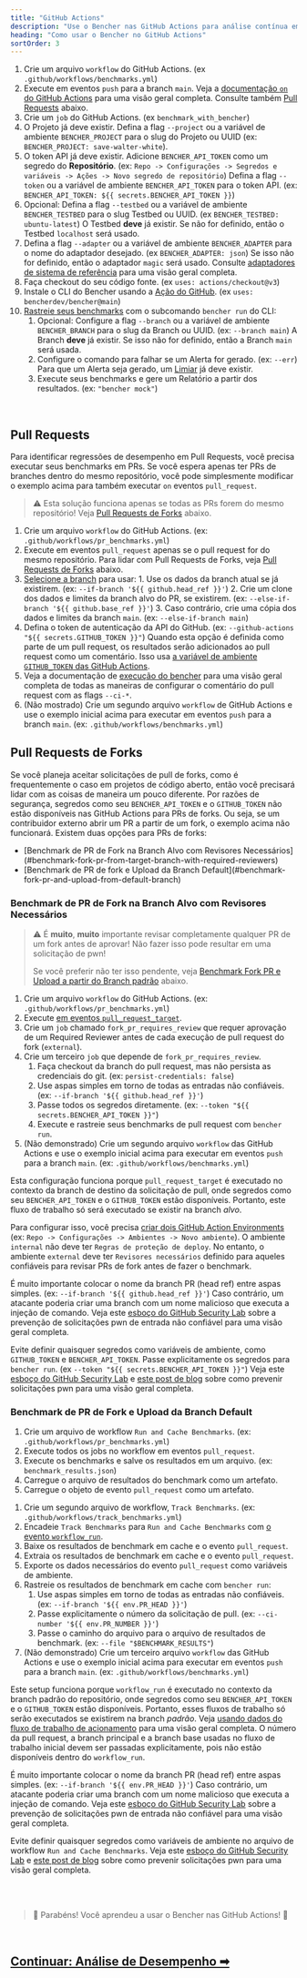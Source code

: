 ```yaml
---
title: "GitHub Actions"
description: "Use o Bencher nas GitHub Actions para análise contínua em pull requests"
heading: "Como usar o Bencher no GitHub Actions"
sortOrder: 3
---
```



<GitHubActions1 />

1. Crie um arquivo `workflow` do GitHub Actions. (ex `.github/workflows/benchmarks.yml`)
2. Execute em eventos `push` para a branch `main`. Veja a [documentação `on` do GitHub Actions](https://docs.github.com/pt/actions/using-workflows/workflow-syntax-for-github-actions#on) para uma visão geral completa. Consulte também [Pull Requests](#pull-requests) abaixo.
3. Crie um `job` do GitHub Actions. (ex `benchmark_with_bencher`)
4. O Projeto já deve existir. Defina a flag `--project` ou a variável de ambiente `BENCHER_PROJECT` para o slug do Projeto ou UUID (ex: `BENCHER_PROJECT: save-walter-white`).
5. O token API já deve existir. Adicione `BENCHER_API_TOKEN` como um segredo do **Repositório**. (ex: `Repo -> Configurações -> Segredos e variáveis -> Ações -> Novo segredo de repositório`) Defina a flag `--token` ou a variável de ambiente `BENCHER_API_TOKEN` para o token API. (ex: `BENCHER_API_TOKEN: ${{ secrets.BENCHER_API_TOKEN }}`)
6. Opcional: Defina a flag `--testbed` ou a variável de ambiente `BENCHER_TESTBED` para o slug Testbed ou UUID. (ex `BENCHER_TESTBED: ubuntu-latest`) O Testbed **deve** já existir. Se não for definido, então o Testbed `localhost` será usado.
7. Defina a flag `--adapter` ou a variável de ambiente `BENCHER_ADAPTER` para o nome do adaptador desejado. (ex `BENCHER_ADAPTER: json`) Se isso não for definido, então o adaptador `magic` será usado. Consulte [adaptadores de sistema de referência](/docs/pt/explanation/adapters) para uma visão geral completa.
8. Faça checkout do seu código fonte. (ex `uses: actions/checkout@v3`)
9. Instale o CLI do Bencher usando a [Ação do GitHub](https://github.com/marketplace/actions/bencher-cli). (ex `uses: bencherdev/bencher@main`)
10. [Rastreie seus benchmarks](/docs/pt/how-to/track-benchmarks) com o subcomando `bencher run` do CLI:
    1.  Opcional: Configure a flag `--branch` ou a variável de ambiente `BENCHER_BRANCH` para o slug da Branch ou UUID. (ex: `--branch main`) A Branch **deve** já existir. Se isso não for definido, então a Branch `main` será usada.
    2.  Configure o comando para falhar se um Alerta for gerado. (ex: `--err`) Para que um Alerta seja gerado, um [Limiar](/docs/pt/explanation/thresholds) já deve existir.
    3.  Execute seus benchmarks e gere um Relatório a partir dos resultados. (ex: `"bencher mock"`)

<br/>

## Pull Requests

Para identificar regressões de desempenho em Pull Requests, você precisa executar seus benchmarks em PRs.
Se você espera apenas ter PRs de branches dentro do mesmo repositório, você pode simplesmente modificar o exemplo acima para também executar `on` eventos `pull_request`.

> ⚠️ Esta solução funciona apenas se todas as PRs forem do mesmo repositório!
> Veja [Pull Requests de Forks](#pull-requests-from-forks) abaixo.

<GitHubActions2 />

1. Crie um arquivo `workflow` do GitHub Actions. (ex: `.github/workflows/pr_benchmarks.yml`)
2. Execute em eventos `pull_request` apenas se o pull request for do mesmo repositório. Para lidar com Pull Requests de Forks, veja [Pull Requests de Forks](#pull-requests-from-forks) abaixo.
3. [Selecione a branch](http://localhost:3000/docs/pt/explanation/branch-selection) para usar:
        1. Use os dados da branch atual se já existirem. (ex: `--if-branch '${{ github.head_ref }}'`)
        2. Crie um clone dos dados e limites da branch alvo do PR, se existirem. (ex: `--else-if-branch '${{ github.base_ref }}'`)
        3. Caso contrário, crie uma cópia dos dados e limites da branch `main`. (ex: `--else-if-branch main`)
4. Defina o token de autenticação da API do GitHub. (ex: `--github-actions "${{ secrets.GITHUB_TOKEN }}"`) Quando esta opção é definida como parte de um pull request, os resultados serão adicionados ao pull request como um comentário. Isso usa [a variável de ambiente `GITHUB_TOKEN` das GitHub Actions](https://docs.github.com/pt/actions/security-guides/automatic-token-authentication).
5. Veja a documentação de [execução do bencher](/docs/pt/explanation/bencher-run) para uma visão geral completa de todas as maneiras de configurar o comentário do pull request com as flags `--ci-*`.
6. (Não mostrado) Crie um segundo arquivo `workflow` de GitHub Actions e use o exemplo inicial acima para executar em eventos `push` para a branch `main`. (ex: `.github/workflows/benchmarks.yml`)

## Pull Requests de Forks

Se você planeja aceitar solicitações de pull de forks, como é frequentemente o caso em projetos de código aberto,
então você precisará lidar com as coisas de maneira um pouco diferente.
Por razões de segurança, segredos como seu `BENCHER_API_TOKEN` e o `GITHUB_TOKEN` não estão disponíveis nas GitHub Actions para PRs de forks.
Ou seja, se um contribuidor externo abrir um PR a partir de um fork, o exemplo acima não funcionará.
Existem duas opções para PRs de forks:

<ul>
  <li>[Benchmark de PR de Fork na Branch Alvo com Revisores Necessários](#benchmark-fork-pr-from-target-branch-with-required-reviewers)</li>
  <li>[Benchmark de PR de fork e Upload da Branch Default](#benchmark-fork-pr-and-upload-from-default-branch)</li>
</ul>

### Benchmark de PR de Fork na Branch Alvo com Revisores Necessários

> ⚠️ É **muito**, **muito** importante revisar completamente qualquer PR de um fork antes de aprovar!
> Não fazer isso pode resultar em uma solicitação de pwn!
>
> Se você preferir não ter isso pendente, veja [Benchmark Fork PR e Upload a partir do Branch padrão](#benchmark-fork-pr-e-upload-a-partir-do-branch-padrao) abaixo.

<GitHubActions3 />

1. Crie um arquivo `workflow` do GitHub Actions. (ex: `.github/workflows/pr_benchmarks.yml`)
1. Execute [em eventos `pull_request_target`](https://docs.github.com/pt/actions/using-workflows/events-that-trigger-workflows#pull_request_target).
1. Crie um `job` chamado `fork_pr_requires_review` que requer aprovação de um Required Reviewer antes de cada execução de pull request do fork (`external`).
1. Crie um terceiro `job` que depende de `fork_pr_requires_review`.
   1. Faça checkout da branch do pull request, mas não persista as credenciais do git. (ex: `persist-credentials: false`)
   2. Use aspas simples em torno de todas as entradas não confiáveis. (ex: `--if-branch '${{ github.head_ref }}'`)
   3. Passe todos os segredos diretamente. (ex: `--token "${{ secrets.BENCHER_API_TOKEN }}"`)
   4. Execute e rastreie seus benchmarks de pull request com `bencher run`.
1. (Não demonstrado) Crie um segundo arquivo `workflow` das GitHub Actions e use o exemplo inicial acima para executar em eventos `push` para a branch `main`. (ex: `.github/workflows/benchmarks.yml`)

Esta configuração funciona porque `pull_request_target` é executado no contexto da branch de destino da solicitação de pull,
onde segredos como seu `BENCHER_API_TOKEN` e o `GITHUB_TOKEN` estão disponíveis.
Portanto, este fluxo de trabalho só será executado se existir na branch _alvo_.

Para configurar isso, você precisa [criar dois GitHub Action Environments](https://docs.github.com/pt/actions/deployment/targeting-different-environments/using-environments-for-deployment#using-an-environment)
(ex: `Repo -> Configurações -> Ambientes -> Novo ambiente`).
O ambiente `internal` não deve ter `Regras de proteção de deploy`.
No entanto, o ambiente `external` deve ter `Revisores necessários` definido para aqueles confiáveis para revisar PRs de fork antes de fazer o benchmark.

É muito importante colocar o nome da branch PR (head ref) entre aspas simples. (ex: `--if-branch '${{ github.head_ref }}'`) Caso contrário, um atacante poderia criar uma branch com um nome malicioso que executa a injeção de comando. Veja este [esboço do GitHub Security Lab](https://securitylab.github.com/research/github-actions-untrusted-input/) sobre a prevenção de solicitações pwn de entrada não confiável para uma visão geral completa.

Evite definir quaisquer segredos como variáveis de ambiente, como `GITHUB_TOKEN` e `BENCHER_API_TOKEN`.
Passe explicitamente os segredos para `bencher run`. (ex `--token "${{ secrets.BENCHER_API_TOKEN }}"`)
Veja este [esboço do GitHub Security Lab](https://securitylab.github.com/research/github-actions-preventing-pwn-requests/)
e [este post de blog](https://nathandavison.com/blog/github-actions-and-the-threat-of-malicious-pull-requests)
sobre como prevenir solicitações pwn para uma visão geral completa.

### Benchmark de PR de Fork e Upload da Branch Default

<GitHubActions4 />

1. Crie um arquivo de workflow `Run and Cache Benchmarks`. (ex: `.github/workflows/pr_benchmarks.yml`)
2. Execute todos os jobs no workflow em eventos `pull_request`.
3. Execute os benchmarks e salve os resultados em um arquivo. (ex: `benchmark_results.json`)
4. Carregue o arquivo de resultados do benchmark como um artefato.
5. Carregue o objeto de evento `pull_request` como um artefato.

<GitHubActions5 />

1. Crie um segundo arquivo de workflow, `Track Benchmarks`. (ex: `.github/workflows/track_benchmarks.yml`)
2. Encadeie `Track Benchmarks` para `Run and Cache Benchmarks` com [o evento `workflow_run`](https://docs.github.com/pt/actions/using-workflows/events-that-trigger-workflows#workflow_run).
3. Baixe os resultados de benchmark em cache e o evento `pull_request`.
4. Extraia os resultados de benchmark em cache e o evento `pull_request`.
5. Exporte os dados necessários do evento `pull_request` como variáveis de ambiente.
6. Rastreie os resultados de benchmark em cache com `bencher run`:
   1. Use aspas simples em torno de todas as entradas não confiáveis. (ex: `--if-branch '${{ env.PR_HEAD }}'`)
   2. Passe explicitamente o número da solicitação de pull. (ex: `--ci-number '${{ env.PR_NUMBER }}'`)
   3. Passe o caminho do arquivo para o arquivo de resultados de benchmark. (ex: `--file "$BENCHMARK_RESULTS"`)
1. (Não demonstrado) Crie um terceiro arquivo `workflow` das GitHub Actions e use o exemplo inicial acima para executar em eventos `push` para a branch `main`. (ex: `.github/workflows/benchmarks.yml`)

Este setup funciona porque `workflow_run` é executado no contexto da branch padrão do repositório,
onde segredos como seu `BENCHER_API_TOKEN` e o `GITHUB_TOKEN` estão disponíveis.
Portanto, esses fluxos de trabalho só serão executados se existirem na branch _padrão_.
Veja [usando dados do fluxo de trabalho de acionamento](https://docs.github.com/pt/actions/using-workflows/events-that-trigger-workflows#using-data-from-the-triggering-workflow) para uma visão geral completa.
O número da pull request, a branch principal e a branch base usadas no fluxo de trabalho inicial devem ser passadas explicitamente, pois não estão disponíveis dentro do `workflow_run`.

É muito importante colocar o nome da branch PR (head ref) entre aspas simples. (ex: `--if-branch '${{ env.PR_HEAD }}'`) Caso contrário, um atacante poderia criar uma branch com um nome malicioso que executa a injeção de comando. Veja este [esboço do GitHub Security Lab](https://securitylab.github.com/research/github-actions-untrusted-input/) sobre a prevenção de solicitações pwn de entrada não confiável para uma visão geral completa.

Evite definir quaisquer segredos como variáveis de ambiente no arquivo de workflow `Run and Cache Benchmarks`.
Veja este [esboço do GitHub Security Lab](https://securitylab.github.com/research/github-actions-preventing-pwn-requests/)
e [este post de blog](https://nathandavison.com/blog/github-actions-and-the-threat-of-malicious-pull-requests)
sobre como prevenir solicitações pwn para uma visão geral completa.

<br/>
<br/>

> 🎉 Parabéns! Você aprendeu a usar o Bencher nas GitHub Actions! 🐰

<br/>

<h2><a href="/docs/pt/explanation/benchmarking">Continuar: Análise de Desempenho ➡</a></h2>
